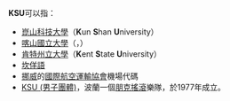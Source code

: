 '''KSU'''可以指：
*[[崑山科技大學|崑山科技大學]]（'''K'''un '''S'''han '''U'''niversity）
*[[喀山联邦大学|喀山國立大學]]（{{lang-ru|Казанский государственный университет}}，{{lang-en|'''K'''azan '''S'''tate '''U'''niversity}}）
*[[肯特州立大學|肯特州立大學]]（'''K'''ent '''S'''tate '''U'''niversity）
*[[坎佯語|坎佯語]]
*[[挪威|挪威]]的[[國際航空運輸協會|國際航空運輸協會]]機場代碼
*[[KSU_(男子團體)|KSU (男子團體)]]，波蘭一個[[朋克搖滾|朋克搖滾]]樂隊，於1977年成立。

{{disambig|Cat=三字拉丁字母縮寫消歧義}}